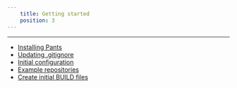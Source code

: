 ```yaml
---
    title: Getting started
    position: 3
---
```


---

- [Installing Pants](./installing-pants.mdx)
- [Updating .gitignore](./updating-.gitignore.mdx)
- [Initial configuration](./initial-configuration.mdx)
- [Example repositories](./example-repositories.mdx)
- [Create initial BUILD files](./create-initial-build-files.mdx)

